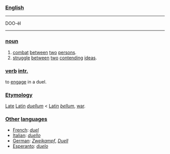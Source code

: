 ===[[English]]===

----
DOO-ël
----

===[[noun]]===

# [[combat]] [[between]] [[two]] [[person|persons]].
# [[struggle]] [[between]] [[two]] [[contend|contending]] [[idea|ideas]].

===[[verb]] [[intransitive|intr.]]===

to [[engage]] in a duel.

===[[Etymology]]===

[[Late]] [[Latin]] ''[[duellum]]'' < [[Latin]] ''[[bellum]]'', [[war]].

===[[Other]] [[language|languages]]===

*[[French]]: ''[[duel]]''
*[[Italian]]: ''[[duello]]''
*[[German]]: ''[[Zweikampf]]'', ''[[Duell]]''
*[[Esperanto]]: ''[[duelo]]''